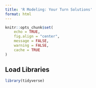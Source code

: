 ```yaml
---
title: 'R Modeling: Your Turn Solutions'
format: html
---
```


```r
knitr::opts_chunk$set(
	echo = TRUE,
	fig.align = "center",
	message = FALSE,
	warning = FALSE,
	cache = TRUE
)
```

## Load Libraries

```r
library(tidyverse)
```
